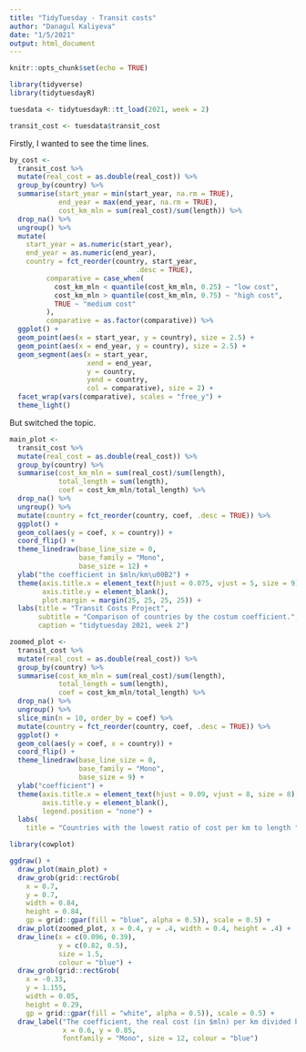 ```yaml
---
title: "TidyTuesday - Transit costs"
author: "Danagul Kaliyeva"
date: "1/5/2021"
output: html_document
---
```


```r
knitr::opts_chunk$set(echo = TRUE)
```

```r
library(tidyverse)
library(tidytuesdayR)
```

```r
tuesdata <- tidytuesdayR::tt_load(2021, week = 2)

transit_cost <- tuesdata$transit_cost
```

Firstly, I wanted to see the time lines.

```r

by_cost <- 
  transit_cost %>%
  mutate(real_cost = as.double(real_cost)) %>%
  group_by(country) %>%
  summarise(start_year = min(start_year, na.rm = TRUE),
            end_year = max(end_year, na.rm = TRUE),
            cost_km_mln = sum(real_cost)/sum(length)) %>%
  drop_na() %>%
  ungroup() %>%
  mutate(
    start_year = as.numeric(start_year),
    end_year = as.numeric(end_year),
    country = fct_reorder(country, start_year, 
                               .desc = TRUE),
         comparative = case_when(
           cost_km_mln < quantile(cost_km_mln, 0.25) ~ "low cost",
           cost_km_mln > quantile(cost_km_mln, 0.75) ~ "high cost",
           TRUE ~ "medium cost"
         ),
         comparative = as.factor(comparative)) %>%
  ggplot() +
  geom_point(aes(x = start_year, y = country), size = 2.5) +
  geom_point(aes(x = end_year, y = country), size = 2.5) +
  geom_segment(aes(x = start_year, 
                   xend = end_year, 
                   y = country, 
                   yend = country, 
                   col = comparative), size = 2) +
  facet_wrap(vars(comparative), scales = "free_y") +
  theme_light() 

```

But switched the topic.

```r

main_plot <- 
  transit_cost %>%
  mutate(real_cost = as.double(real_cost)) %>%
  group_by(country) %>%
  summarise(cost_km_mln = sum(real_cost)/sum(length),
            total_length = sum(length),
            coef = cost_km_mln/total_length) %>%
  drop_na() %>%
  ungroup() %>%
  mutate(country = fct_reorder(country, coef, .desc = TRUE)) %>%
  ggplot() +
  geom_col(aes(y = coef, x = country)) +
  coord_flip() +
  theme_linedraw(base_line_size = 0, 
                 base_family = "Mono", 
                 base_size = 12) +
  ylab("the coefficient in $mln/km\u00B2") +
  theme(axis.title.x = element_text(hjust = 0.075, vjust = 5, size = 9),
        axis.title.y = element_blank(),
        plot.margin = margin(25, 25, 25, 25)) +
  labs(title = "Transit Costs Project",
       subtitle = "Comparison of countries by the costum coefficient.",
       caption = "tidytuesday 2021, week 2")

zoomed_plot <-
  transit_cost %>%
  mutate(real_cost = as.double(real_cost)) %>%
  group_by(country) %>%
  summarise(cost_km_mln = sum(real_cost)/sum(length),
            total_length = sum(length),
            coef = cost_km_mln/total_length) %>%
  drop_na() %>%
  ungroup() %>%
  slice_min(n = 10, order_by = coef) %>%
  mutate(country = fct_reorder(country, coef, .desc = TRUE)) %>%
  ggplot() +
  geom_col(aes(y = coef, x = country)) +
  coord_flip() +
  theme_linedraw(base_line_size = 0, 
                 base_family = "Mono", 
                 base_size = 9) +
  ylab("coefficient") +
  theme(axis.title.x = element_text(hjust = 0.09, vjust = 8, size = 8),
        axis.title.y = element_blank(), 
        legend.position = "none") +
  labs(
    title = "Countries with the lowest ratio of cost per km to length ")

```

```r

library(cowplot)

ggdraw() +
  draw_plot(main_plot) +
  draw_grob(grid::rectGrob(
    x = 0.7,
    y = 0.7,
    width = 0.84,
    height = 0.84,
    gp = grid::gpar(fill = "blue", alpha = 0.5)), scale = 0.5) +
  draw_plot(zoomed_plot, x = 0.4, y = .4, width = 0.4, height = .4) +
  draw_line(x = c(0.096, 0.39),
            y = c(0.82, 0.5),
            size = 1.5,
            colour = "blue") +
  draw_grob(grid::rectGrob(
    x = -0.33,
    y = 1.155,
    width = 0.05,
    height = 0.29,
    gp = grid::gpar(fill = "white", alpha = 0.5)), scale = 0.5) +
  draw_label("The coefficient, the real cost (in $mln) per km divided by the length (in km), \n assumes longer length (lower chance of constructing new line soon) \n and lower cost is indicative of a more efficient rail way system.", 
             x = 0.6, y = 0.85, 
             fontfamily = "Mono", size = 12, colour = "blue")

```


